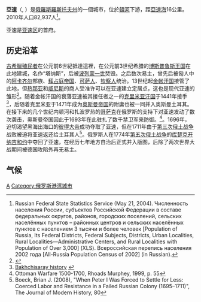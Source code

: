 
{{About|俄罗斯城市|葡萄牙群岛|亚速尔}}
{{About|俄罗斯城市|美索不达米亚古国|亚述王国}}

'''亞速'''（{{lang-ru|Азо́в}}, {{IPA2|a'zof}}）是[[俄羅斯|俄羅斯]][[羅斯托夫州|羅斯托夫州]]的一個城市，位於[[頓河_(俄羅斯)|頓河]]下游，距[[亞速海|亞速海]]16公里。2010年人口82,937人<ref> Russian Federal State Statistics Service (May 21, 2004). Численность населения России, субъектов Российской Федерации в составе федеральных округов, районов, городских поселений, сельских населённых пунктов – районных центров и сельских населённых пунктов с населением 3 тысячи и более человек [Population of Russia, Its Federal Districts, Federal Subjects, Districts, Urban Localities, Rural Localities—Administrative Centers, and Rural Localities with Population of Over 3,000] (XLS). Всероссийская перепись населения 2002 года [All-Russia Population Census of 2002] (in Russian).</ref>。

亚速是[[亚速区|亚速区]]的首府。
{{Infobox Russian inhabited locality
| en_name                 = Azov
| ru_name                 = Азов
| loc_name1               = 
| loc_lang1               = 
| loc_name2               = 
| loc_lang2               = 
| loc_name3               = 
| loc_lang3               = 
| loc_name4               = 
| loc_lang4               = 
| other_name              = 
| other_lang              = 
| image_skyline           = Азов (Ростовская область).jpg
<!-- administrative status -->
| federal_subject         = [[罗斯托夫州|罗斯托夫州]]
| federal_subject_ref     = <ref name="Ref133" />
| adm_district_jur        = 
| adm_district_jur_ref    = 
| adm_inhabloc_jur        = 亚速州辖市
| adm_inhabloc_jur_ref    = <ref name="Ref133" />
| adm_citydistrict_jur    = 
| adm_citydistrict_type   = 
| adm_citydistrict_jur_ref = 
| adm_selsoviet_jur       = 
| adm_selsoviet_type      = 
| adm_selsoviet_jur_ref   = 
| capital_of              = 
| capital_of_ref          = 
| adm_ctr_of1             = [[亚速区|亚速区]]
| adm_ctr_of1_ref         = <ref name="Ref133" >Энциклопедия Города России. Moscow: Большая Российская Энциклопедия. 2003. p. 14. ISBN 5-7107-7399-9.</ref>
| adm_ctr_of2             = 亚速城市区
| adm_ctr_of2_ref         = <ref name="Ref133" />
| adm_ctr_of3             = 
| adm_ctr_of3_ref         = 
| inhabloc_cat            = 城镇
| inhabloc_cat_ref        = <ref name="Ref133" />
| inhabloc_type           = 
| inhabloc_type_ref       = 
<!-- municipal status -->
| mun_district_jur        = 
| mun_district_jur_ref    = 
| urban_okrug_jur         = 亚速州辖市
| urban_okrug_jur_ref     =
| urban_settlement_jur    = 
| urban_settlement_jur_ref = 
| rural_settlement_jur    = 
| rural_settlement_jur_ref = 
| inter_settlement_territory = 
| inter_settlement_territory_ref = 
| leader_title            = 
| leader_title_ref        = 
| leader_name             = 谢尔盖·贝茨多尼
| leader_name_ref         = 
| representative_body     = 
| representative_body_ref = 
<!-- statistics -->
| elevation_m             = 
| area_km2                = 
| area_km2_ref            = 
| pop_2010census          = 82937
| pop_2010census_rank     = 198th
| pop_2010census_ref      = <ref name="2010Census">{{ru-pop-ref|2010Census}}</ref>
| pop_latest              = 
| pop_latest_date         = 
| pop_latest_ref          = 
| population_demonym      = 
| time_zone_ref           = 
<!-- history -->
| established_date        = 13世纪
| established_title       = 
| established_date_ref    = <ref name="gr">{{cite book|title= Энциклопедия Города России|year= 2003|publisher= Большая Российская Энциклопедия|location= Moscow|isbn= 5-7107-7399-9|page= 14}}</ref>
| current_cat_date        = 1708
| current_cat_date_ref    = 
| abolished_date          = 
| abolished_date_ref      = 
<!-- misc -->
| postal_codes            = 346780
| postal_codes_ref        = <ref>{{Cite web |url= http://info.russianpost.ru/servlet/department |language= ru |title= Russian postal objects – find by name |access-date= 2009-06-07 |archive-url= https://web.archive.org/web/20090925092503/http://info.russianpost.ru/servlet/department/ |archive-date= 2009-09-25 |url-status= dead }}</ref>
| dialing_codes           = 86342
| dialing_codes_ref       = 
| website                 = 
|date=March 2019}}
== 历史沿革 ==
[[古希臘|古希臘殖民者]]在公元前6世紀抵達這裡，在公元前3世纪希腊的[[博斯普鲁斯王国|博斯普鲁斯王国]]在此地建城，名作“塔纳斯”，后被[[波列蒙一世|波列蒙一世]]焚毁。之后数次易主，曾先后被匈人中的[[阿卡齐尔|阿卡齐尔]]部族、[[拜占庭帝国|拜占庭帝国]]、[[可萨人|可萨人]]、[[钦察人|钦察人]]统治。13世纪起[[金帐汗国|金帐汗国]]接管了此地，但[[热那亚|热那亚]]和[[威尼斯|威尼斯]]的商人受准许可以在亚速建立定居点，这也是现代亚速的雏形<ref>{{Cite book|url=https://www.routledge.com/The-Colonies-of-Genoa-in-the-Black-Sea-Region-Evolution-and-Transformation/Khvalkov/p/book/9781138081604|title=The Colonies of Genoa in the Black Sea Region: Evolution and Transformation|last=Khvalkov|first=Evgeny|publisher=Routledge Taylor & Francis Group|year=2017|isbn=9781138081604|series=Routledge Research in Medieval Studies|location=L, NY|pages=444|lccn=2017028228|access-date=2021-10-26|archive-date=2019-07-18|archive-url=https://web.archive.org/web/20190718201034/https://www.routledge.com/The-Colonies-of-Genoa-in-the-Black-Sea-Region-Evolution-and-Transformation/Khvalkov/p/book/9781138081604}}</ref>。随着金帐汗国的衰落亚速被其接任者之一的[[克里米亚汗国|克里米亚汗国]]于1441年接手<ref>[http://www.hansaray.org.ua/e_ist_devlet.html Bakhchisaray history] {{webarchive|url=https://web.archive.org/web/20090106132743/http://www.hansaray.org.ua/e_ist_devlet.html |date=2009-01-06 }} </ref>，后随着克里米亚于1471年成为[[奥斯曼帝国|奥斯曼帝国]]的附庸也被一同并入奥斯曼土耳其。在接下来的几个世纪内顿河和扎波罗热的[[哥萨克|哥萨克]]在俄罗斯的支持下对亚速发动了数次袭击，奥斯曼帝国因此于1693年在此驻扎了数千禁卫军来防御。<ref>Ottoman Warfare 1500-1700, Rhoads Murphey, 1999, p. 55</ref>。1696年，迫切渴望黑海出海口的[[彼得大帝|彼得大帝]]成功夺取了亚速，但在1711年由于[[第三次俄土战争|第三次俄土战争]]战败被迫将亚速返还给土耳其人<ref>Boeck, Brian J. (2008), "When Peter I Was Forced to Settle for Less: Coerced Labor and Resistance in a Failed Russian Colony (1695–1711)", The Journal of Modern History, 80</ref>。俄罗斯人在1774年[[第五次俄土战争|第五次俄土战争]]的[[库楚克开纳吉和约|库楚克开纳吉和约]]中夺回了亚速，在经历七年地方自治后正式并入版图，后除了两次世界大战期间被德国攻陷外再无易主。

== 气候 ==
{{Weather box
|width=auto
|location=亚速
|metric first=yes
|single line=yes
|Jan high C=-0.9
|Feb high C=0.3
|Mar high C=6.2
|Apr high C=16.3
|May high C=22.8
|Jun high C=26.5
|Jul high C=28.7
|Aug high C=27.9
|Sep high C=22.5
|Oct high C=14.6
|Nov high C=7.5
|Dec high C=2.5
|Jan low C=-7.2
|Feb low C=-6.4
|Mar low C=-1.3
|Apr low C = 6.4
|May low C = 12.3
|Jun low C = 16.3
|Jul low C = 18.1
|Aug low C = 16.8
|Sep low C = 11.9
|Oct low C = 5.8
|Nov low C = 1.4
|Dec low C = -2.9
|precipitation colour = green
|Jan precipitation mm = 47
|Feb precipitation mm = 37
|Mar precipitation mm = 31
|Apr precipitation mm = 43
|May precipitation mm = 53
|Jun precipitation mm = 67
|Jul precipitation mm = 51
|Aug precipitation mm = 37
|Sep precipitation mm = 36
|Oct precipitation mm = 30
|Nov precipitation mm = 46
|Dec precipitation mm = 61
|Jan precipitation days = 9
|Feb precipitation days = 7
|Mar precipitation days = 6
|Apr precipitation days = 7
|May precipitation days = 7
|Jun precipitation days = 7
|Jul precipitation days = 6
|Aug precipitation days = 5
|Sep precipitation days = 5
|Oct precipitation days = 5
|Nov precipitation days = 8
|Dec precipitation days = 10
|source 1 = [[世界气象组织|世界气象组织]] (UN)<ref name= WMO >{{cite web
 | url = http://worldweather.wmo.int/107/c01023.htm
 | title = World Weather Information Service – Azov
 | access-date = 2010-12-31
 | publisher = United Nations
 | archive-date = 2022-01-27
 | archive-url = https://web.archive.org/web/20220127170159/http://worldweather.wmo.int/107/c01023.htm
 }}</ref>
|date=December 2010
}}

{{羅斯托夫州城市}}

[[Category:羅斯托夫州城市|А]]
[[Category:俄罗斯港湾城市|Category:俄罗斯港湾城市]]